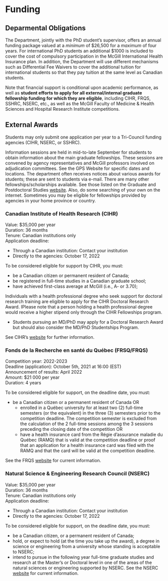 # Funding

## Deparmental Obligations

The Department, jointly with the PhD student's supervisor, offers an annual funding package valued at a *minimum* of \$26,500 for a *maximum* of four years. For international PhD students an additional \$1000 is included to cover the cost of compulsory participation in the McGill International Health Insurance plan. In addition, the Department will use different mechanisms such as Differential Fee Waivers to cover the additional tuition for international students so that they pay tuition at the same level as Canadian students.

Note that financial support is conditional upon academic performance, as well as **student efforts to apply for all external/internal graduate fellowship funding for which they are eligible**, including CIHR, FRQS, SSHRC, NSERC, etc., as well as the McGill Faculty of Medicine & Health Sciences and Hospital Research Institute competitions.

## External Awards

Students may only submit one application per year to a Tri-Council funding agencies (CIHR, NSERC, or SSHRC).

Information sessions are held in mid-to-late September for students to obtain information about the main graduate fellowships. These sessions are convened by agency representatives and McGill professors involved on adjudication committees. See the GPS Website for specific dates and locations. The department often receives notices about various awards for students; these are sent to students via e-mail. There are many other fellowships/scholarships available. See those listed on the Graduate and Postdoctoral Studies [website](www.mcgill.ca/gps/students/fellowships). Also, do some searching of your own on the internet. Sometimes you may be eligible for fellowships provided by agencies in your home province or country.

### Canadian Institute of Health Research (CIHR)

Value:	\$35,000 per year  
Duration:	36 months  
Tenure: Canadian institutions only  
Application deadline: 

- Through a Canadian institution: Contact your institution  
- Directly to the agencies: October 17, 2022    

To be considered eligible for support by CIHR, you must:  

- be a Canadian citizen or permanent resident of Canada;  
- be registered in full-time studies in a Canadian graduate school;  
- have achieved first-class average at McGill (i.e., A- or 3.70); 

Individuals with a health professional degree who seek support for doctoral research training are eligible to apply for the CIHR Doctoral Research Award. IPlease note that a person holding a health professional degree would receive a higher stipend only through the CIHR Fellowships program.

- Students pursuing an MD/PhD may apply for a Doctoral Research Award but should also consider the MD/PhD Studentships Program.

See CIHR's [website](www.cihr-irsc.gc.ca) for further information.

### Fonds de la Recherche en santé du Québec (FRSQ/FRQS)  

Competition year: 2022-2023  
Deadline (application):  October 5th, 2021 at 16:00 (EST)  
Announcement of results: April 2022  
Amount: \$21 000 per year  
Duration: 4 years  


To be considered eligible for support, on the deadline date, you must:  

- be a Canadian citizen or a permanent resident of Canada OR
  - enrolled in a Québec university for at least two (2) full-time semesters (or the equivalent) in the three (3) semesters prior to the competition deadline. The competition semester is excluded from the calculation of the 2 full-time sessions among the 3 sessions preceding the closing date of the competition OR 
  - have a health insurance card from the Régie d’assurance maladie du Québec (RAMQ) that is valid at the competition deadline or proof that an application for a health insurance card was filed with the RAMQ and that the card will be valid at the competition deadline. 

See the FRQS [website](https://frq.gouv.qc.ca/en/program/formation-de-doctorat-2022-2023) for current information.

### Natural Science & Engineering Research Council (NSERC)

Value:	\$35,000 per year  
Duration:	36 months  
Tenure: Canadian institutions only  
Application deadline: 

- Through a Canadian institution: Contact your institution  
- Directly to the agencies: October 17, 2022   

To be considered eligible for support, on the deadline date, you must:  

- be a Canadian citizen, or a permanent resident of Canada;
- hold, or expect to hold (at the time you take up the award), a degree in science or engineering from a university whose standing is acceptable to NSERC;
- intend to pursue in the following year full-time graduate studies and research at the Master's or Doctoral level in one of the areas of the natural sciences or engineering supported by NSERC.
See the NSERC [website](https://www.nserc-crsng.gc.ca/OnlineServices-ServicesEnLigne/instructions/201/pgs-pdf_eng.asp) for current information.
